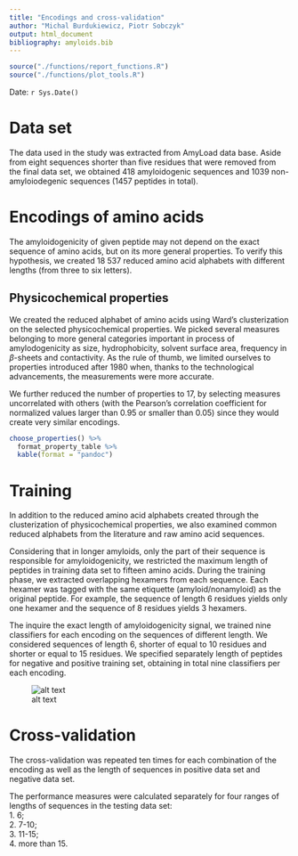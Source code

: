 ```yaml
---
title: "Encodings and cross-validation"
author: "Michal Burdukiewicz, Piotr Sobczyk"
output: html_document
bibliography: amyloids.bib
---
```


```r
source("./functions/report_functions.R")
source("./functions/plot_tools.R")
```

Date: `r Sys.Date()`

# Data set

The data used in the study was extracted from AmyLoad data base. Aside from eight sequences shorter than five residues that were removed from the final data set, we obtained 418 amyloidogenic sequences and 1039 non-amyloiodegenic sequences (1457 peptides in total).


# Encodings of amino acids

The amyloidogenicity of given peptide may not depend on the exact sequence of amino acids, but on its more general properties. To verify this hypothesis, we created 18 537 reduced amino acid alphabets with different lengths (from three to six letters).

## Physicochemical properties

We created the reduced alphabet of amino acids using Ward's clusterization on the selected physicochemical properties. We picked several measures belonging to more general categories important in process of amylodogenicity as size, hydrophobicity, solvent surface area, frequency in $\beta$-sheets and contactivity. As the rule of thumb, we limited ourselves to properties introduced after 1980 when, thanks to the technological advancements, the measurements were more accurate.

We further reduced the number of properties to 17, by selecting measures uncorrelated with others (with the Pearson's correlation coefficient for normalized values larger than 0.95 or smaller than 0.05) since they would create very similar encodings.

```r
choose_properties() %>%
  format_property_table %>%
  kable(format = "pandoc")
```

# Training

In addition to the reduced amino acid alphabets created through the clusterization of physicochemical properties, we also examined common reduced alphabets from the literature and raw amino acid sequences.  

Considering that in longer amyloids, only the part of their sequence is responsible for amyloidogenicity, we restricted the maximum length of peptides in training data set to fifteen amino acids. During the training phase, we extracted overlapping hexamers from each sequence. Each hexamer was tagged with the same etiquette (amyloid/nonamyloid) as the original peptide. For example, the sequence of length 6 residues yields only one hexamer and the sequence of 8 residues yields 3 hexamers.

The inquire the exact length of amyloidogenicity signal, we trained nine classifiers for each encoding on the sequences of different length. We considered sequences of length 6, shorter of equal to 10 residues and shorter or equal to 15 residues. We specified separately length of peptides for negative and positive training set, obtaining in total nine classifiers per each encoding.

![alt text](figures/ngram_scheme.png)

# Cross-validation

The cross-validation was repeated ten times for each combination of the encoding as well as the length of sequences in positive data set and negative data set.

The performance measures were calculated separately for four ranges of lengths of sequences in the testing data set:   
1. 6;  
2. 7-10;   
3. 11-15;   
4. more than 15.  
